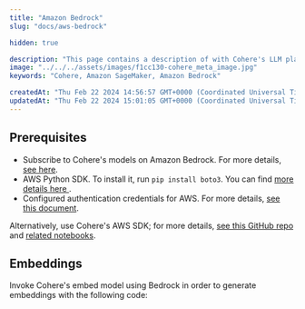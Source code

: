 ```yaml
---
title: "Amazon Bedrock"
slug: "docs/aws-bedrock"

hidden: true

description: "This page contains a description of with Cohere's LLM platform on Amazon Bedrock."
image: "../../../assets/images/f1cc130-cohere_meta_image.jpg"  
keywords: "Cohere, Amazon SageMaker, Amazon Bedrock"

createdAt: "Thu Feb 22 2024 14:56:57 GMT+0000 (Coordinated Universal Time)"
updatedAt: "Thu Feb 22 2024 15:01:05 GMT+0000 (Coordinated Universal Time)"
---
```

## Prerequisites

- Subscribe to Cohere's models on Amazon Bedrock. For more details, [see here](https://docs.aws.amazon.com/bedrock/latest/userguide/model-access.html).
- AWS Python SDK. To install it, run `pip install boto3`. You can find [more details here ](https://boto3.amazonaws.com/v1/documentation/api/latest/guide/quickstart.html#install-boto3).
- Configured authentication credentials for AWS. For more details, [see this document](https://boto3.amazonaws.com/v1/documentation/api/latest/guide/quickstart.html#configuration).

Alternatively, use Cohere's AWS SDK; for more details, [see this GitHub repo](https://github.com/cohere-ai/cohere-aws/) and [related notebooks](https://github.com/cohere-ai/cohere-aws/tree/main/notebooks/bedrock). 

## Embeddings

Invoke Cohere's embed model using Bedrock in order to generate embeddings with the following code: 
